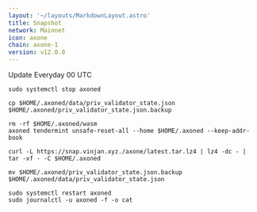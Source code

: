 ```yaml
---
layout: '~/layouts/MarkdownLayout.astro'
title: Snapshot
network: Mainnet
icon: axone
chain: axone-1
version: v12.0.0
---
```

Update Everyday 00 UTC

```
sudo systemctl stop axoned
```
```
cp $HOME/.axoned/data/priv_validator_state.json $HOME/.axoned/priv_validator_state.json.backup
```
```
rm -rf $HOME/.axoned/wasm
axoned tendermint unsafe-reset-all --home $HOME/.axoned --keep-addr-book
```
```
curl -L https://snap.vinjan.xyz./axone/latest.tar.lz4 | lz4 -dc - | tar -xf - -C $HOME/.axoned
```
```
mv $HOME/.axoned/priv_validator_state.json.backup $HOME/.axoned/data/priv_validator_state.json
```
```
sudo systemctl restart axoned
sudo journalctl -u axoned -f -o cat
```

